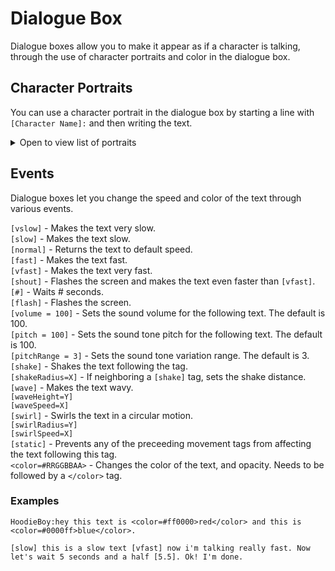 # Dialogue Box

Dialogue boxes allow you to make it appear as if a character is talking, through the use of character portraits and color in the dialogue box.

## Character Portraits
You can use a character portrait in the dialogue box by starting a line with `[Character Name]:` and then writing the text.

<details><summary>Open to view list of portraits</summary>

| Character Portrait | Character Name |
| ------------------ | -------------- |
<!-- | ![](/img/vfx/portraits/Adog.png) | Adog | -->
| ![](/img/vfx/portraits/Barista.png) | Barista |
| ![](/img/vfx/portraits/Beat.png) | Beat |
| ![](/img/vfx/portraits/Bodybuilder50.png) | Bodybuilder |
| ![](/img/vfx/portraits/Boy.png) | Boy |
| ![](/img/vfx/portraits/BoyRaya.png) | BoyRaya |
| ![](/img/vfx/portraits/BoyTangzhuang.png) | BoyTangzhuang |
| ![](/img/vfx/portraits/Buro.png) | Buro |
| ![](/img/vfx/portraits/Clef.png) | Clef |
| ![](/img/vfx/portraits/Cockatiel.png) | Cockatiel |
| ![](/img/vfx/portraits/ColeGuitar.png) | ColeGuitar |
| ![](/img/vfx/portraits/ColeSynth.png) | ColeSynth |
| ![](/img/vfx/portraits/Controller.png) | Controller |
| ![](/img/vfx/portraits/Edega.png) | Edega |
| ![](/img/vfx/portraits/Farmer.png) | Farmer |
| ![](/img/vfx/portraits/FarmerAlternate.png) | FarmerAlternate |
| ![](/img/vfx/portraits/Girl.png) | Girl |
| ![](/img/vfx/portraits/HoodieBoy.png) | HoodieBoy |
| ![](/img/vfx/portraits/Ian.png) | Ian |
| ![](/img/vfx/portraits/Lucia.png) | Lucia |
| ![](/img/vfx/portraits/Miner.png) | Miner |
| ![](/img/vfx/portraits/Paige.png) | Paige |
| ![](/img/vfx/portraits/Politician.png) | Politician |
| ![](/img/vfx/portraits/Rodney.png) | Rodney |
| ![](/img/vfx/portraits/Rodney_Clip.png) | Rodney_Clip |
| ![](/img/vfx/portraits/Samurai.png) | Samurai |
| ![](/img/vfx/portraits/SamuraiBoss.png) | SamuraiBoss |
| ![](/img/vfx/portraits/SmokinBarista.png) | SmokinBarista |

</details>

## Events
Dialogue boxes let you change the speed and color of the text through various events.

`[vslow]` - Makes the text very slow.  
`[slow]`  - Makes the text slow.  
`[normal]` - Returns the text to default speed.  
`[fast]` - Makes the text fast.  
`[vfast]` - Makes the text very fast.  
`[shout]` - Flashes the screen and makes the text even faster than `[vfast]`.  
`[#]`  - Waits # seconds.  
`[flash]` - Flashes the screen.  
`[volume = 100]` - Sets the sound volume for the following text. The default is 100.  
`[pitch = 100]` - Sets the sound tone pitch for the following text. The default is 100.  
`[pitchRange = 3]` - Sets the sound tone variation range. The default is 3.  
`[shake]` - Shakes the text following the tag.  
`[shakeRadius=X]` - If neighboring a `[shake]` tag, sets the shake distance.  
`[wave]` - Makes the text wavy.  
`[waveHeight=Y]`  
`[waveSpeed=X]`  
`[swirl]` - Swirls the text in a circular motion.  
`[swirlRadius=Y]`  
`[swirlSpeed=X]`  
`[static]` - Prevents any of the preceeding movement tags from affecting the text following this tag.  
`<color=#RRGGBBAA>` - Changes the color of the text, and opacity. Needs to be followed by a `</color>` tag.

### Examples
`HoodieBoy:hey this text is <color=#ff0000>red</color> and this is <color=#0000ff>blue</color>.`

`[slow] this is a slow text [vfast] now i'm talking really fast. Now let's wait 5 seconds and a half [5.5]. Ok! I'm done.`
